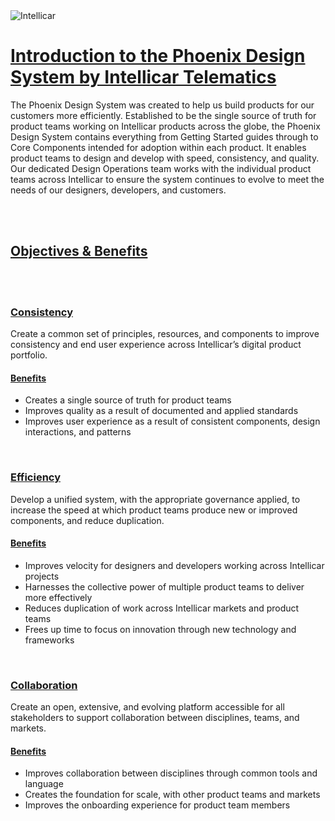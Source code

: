
<Meta title="Design System/Introduction" />

<style>{`
  a{
    color: #E62F4D !important;
  }

  .sbdocs-content .logo{
    display: flex;
    align-items: center;
    justify-content: center;
    margin-bottom: 3rem;
  }

  .sbdocs-content .logo img{
    width: 15rem;
  }

  .sbdocs-content .sbdocs-p, .sbdocs-li{
    font-size: 1rem;
    letter-spacing: 1px;
    word-spacing: 2px;
  }
`}</style>

<div class="sbdocs sbdocs-content">
  <div class="logo">
    <img src="/intellicar.png" alt="Intellicar" />
  </div>
	<h1 id="introduction-to-the-intellicar-design-system" class="sbdocs sbdocs-h1">
    <a aria-hidden="true" href="#introduction-to-the-intellicar-design-system" tabindex="-1" target="_self" class="css-yi0p10">
      Introduction to the Phoenix Design System by Intellicar Telematics
    </a>
  </h1>
	<p class="sbdocs sbdocs-p">
    The Phoenix Design System was created to help us build products for our customers more efficiently. Established to be the single source of truth for product teams working on Intellicar products across the globe, the Phoenix Design System contains everything from Getting Started guides through to Core Components intended for adoption within each product. It enables product teams to design and develop with speed, consistency, and quality. Our dedicated Design Operations team works with the individual product teams across Intellicar to ensure the system continues to evolve to meet the needs of our designers, developers, and customers.
  </p>
  <br /><br />
	<h2 id="objectives--benefits" class="sbdocs sbdocs-h2">
    <a aria-hidden="true" href="#objectives--benefits" tabindex="-1" target="_self" class="css-yi0p10">
      Objectives &amp; Benefits
    </a>
  </h2>
  <br /><br />
	<h3 id="consistency" class="sbdocs sbdocs-h3">
    <a aria-hidden="true" href="#consistency" tabindex="-1" target="_self" class="css-yi0p10">
      Consistency
    </a>
  </h3>
	<p class="sbdocs sbdocs-p">
    Create a common set of principles, resources, and components to improve consistency and end user experience across Intellicar’s digital product portfolio.
  </p>
	<h4 id="benefits" class="sbdocs sbdocs-h4">
    <a aria-hidden="true" href="#benefits" tabindex="-1" target="_self" class="css-yi0p10">
      Benefits
    </a>
  </h4>
	<ul class="sbdocs sbdocs-ul">
		<li class="sbdocs sbdocs-li">Creates a single source of truth for product teams</li>
		<li class="sbdocs sbdocs-li">Improves quality as a result of documented and applied standards</li>
		<li class="sbdocs sbdocs-li">Improves user experience as a result of consistent components, design interactions, and patterns</li>
	</ul>
  <br />
	<h3 id="efficiency" class="sbdocs sbdocs-h3">
    <a aria-hidden="true" href="#efficiency" tabindex="-1" target="_self" class="css-yi0p10">
      Efficiency
    </a>
  </h3>
	<p class="sbdocs sbdocs-p css-h1r25o">Develop a unified system, with the appropriate governance applied, to increase the speed at which product teams produce new or improved components, and reduce duplication.</p>
	<h4 id="benefits-1" class="sbdocs sbdocs-h4">
    <a aria-hidden="true" href="#benefits-1" tabindex="-1" target="_self" class="css-yi0p10">
      Benefits
    </a>
  </h4>
	<ul class="sbdocs sbdocs-ul css-6w1349">
		<li class="sbdocs sbdocs-li">Improves velocity for designers and developers working across Intellicar projects</li>
		<li class="sbdocs sbdocs-li">Harnesses the collective power of multiple product teams to deliver more effectively</li>
		<li class="sbdocs sbdocs-li">Reduces duplication of work across Intellicar markets and product teams</li>
		<li class="sbdocs sbdocs-li">Frees up time to focus on innovation through new technology and frameworks</li>
	</ul>
  <br />
	<h3 id="collaboration" class="sbdocs sbdocs-h3">
    <a aria-hidden="true" href="#collaboration" tabindex="-1" target="_self" class="css-yi0p10">
      Collaboration
    </a>
  </h3>
	<p class="sbdocs sbdocs-p css-h1r25o">Create an open, extensive, and evolving platform accessible for all stakeholders to support collaboration between disciplines, teams, and markets.</p>
	<h4 id="benefits-2" class="sbdocs sbdocs-h4 css-hsks4z">
    <a aria-hidden="true" href="#benefits-2" tabindex="-1" target="_self" class="css-yi0p10">
      Benefits
    </a>
  </h4>
	<ul class="sbdocs sbdocs-ul css-6w1349">
		<li class="sbdocs sbdocs-li">Improves collaboration between disciplines through common tools and language</li>
		<li class="sbdocs sbdocs-li">Creates the foundation for scale, with other product teams and markets</li>
		<li class="sbdocs sbdocs-li">Improves the onboarding experience for product team members</li>
	</ul>
</div>